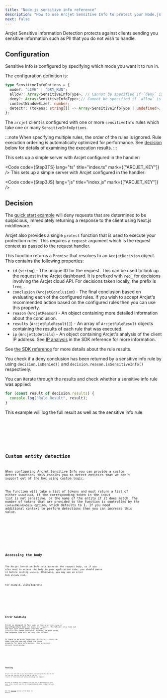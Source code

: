 ```yaml
---
title: "Node.js sensitive info reference"
description: "How to use Arcjet Sensitive Info to protect your Node.js app."
next: false
---
```



Arcjet Sensitive Information Detection protects against clients sending you
sensitive information such as PII that you do not wish to handle.

## Configuration

Sensitive Info is configured by specifying which mode you want it to run in.

The configuration definition is:

```ts
type SensitiveInfoOptions = {
  mode?: "LIVE" | "DRY_RUN";
  allow?: Array<SensitiveInfoType>; // Cannot be specified if `deny` is present
  deny?: Array<SensitiveInfoType>;// Cannot be specified if `allow` is present
  contextWindowSize?: number;
  detect?: (tokens: string[]) -> Array<SensitiveInfoType | undefined>;
};
```

The `arcjet` client is configured with one or more `sensitiveInfo` rules which take
one or many `SensitiveInfoOptions`.

:::note
When specifying multiple rules, the order of the rules is ignored. Rule
execution ordering is automatically optimized for performance. See
[decision](#decision) below for details of examining the execution results.
:::

<Tabs>
<TabItem label="TS">
This sets up a simple server with Arcjet configured in the handler:

<Code code={Step3TS} lang="ts" title="index.ts" mark={["ARCJET_KEY"]} />
</TabItem>
<TabItem label="JS">
This sets up a simple server with Arcjet configured in the handler:

<Code code={Step3JS} lang="js" title="index.js" mark={["ARCJET_KEY"]} />
</TabItem>
</Tabs>

## Decision

The [quick start example](/sensitive-info/quick-start?f=node-js) will deny requests
that are determined to be suspicious, immediately returning a response to the
client using Next.js middleware.

Arcjet also provides a single `protect` function that is used to execute your
protection rules. This requires a `request` argument which is the request
context as passed to the request handler.

This function returns a `Promise` that resolves to an
`ArcjetDecision` object. This contains the following properties:

- `id` (`string`) - The unique ID for the request. This can be used to look up
  the request in the Arcjet dashboard. It is prefixed with `req_` for decisions
  involving the Arcjet cloud API. For decisions taken locally, the prefix is
  `lreq_`.
- `conclusion` (`ArcjetConclusion`) - The final conclusion based on evaluating
  each of the configured rules. If you wish to accept Arcjet's recommended
  action based on the configured rules then you can use this property.
- `reason` (`ArcjetReason`) - An object containing more detailed
  information about the conclusion.
- `results` (`ArcjetRuleResult[]`) - An array of `ArcjetRuleResult` objects
  containing the results of each rule that was executed.
- `ip` (`ArcjetIpDetails`) - An object containing Arcjet's analysis of the
  client IP address. See [IP analysis](/reference/nodejs#ip-analysis) in the
  SDK reference for more information.

See [the SDK reference](/reference/nodejs#results) for more details about the
rule results.

You check if a deny conclusion has been returned by a sensitive info rule by using
`decision.isDenied()` and `decision.reason.isSensitiveInfo()` respectively.

You can iterate through the results and check whether a sensitive info rule was applied:

```ts
for (const result of decision.results) {
  console.log("Rule Result", result);
}
```

This example will log the full result as well as the sensitive info rule:

<Tabs>
  <TabItem label="TS">
    <Code code={DecisionLogTS} lang="ts" />
  </TabItem>
  <TabItem label="JS">
    <Code code={DecisionLogJS} lang="js" />
  </TabItem>
</Tabs>

## Custom entity detection

When configuring Arcjet Sensitive Info you can provide a custom detect function,
this enables you to detect entities that we don't support out of the box using
custom logic.

The function will take a list of tokens and must return a list of either
`undefined`, if the corresponding token in the input list is not sensitive, or
the name of the entity if it does match. The number of tokens that are provided
to the function is controlled by the `contextWindowSize` option, which defaults
to 1. If you need additional context to perform detections then you can increase
this value.

<Tabs>
  <TabItem label="TS">
    <Code code={CustomDetectTS} lang="ts" />
  </TabItem>
  <TabItem label="JS">
    <Code code={CustomDetectJS} lang="js" />
  </TabItem>
</Tabs>

## Accessing the body

The Arcjet Sensitive Info rule accesses the request body, so if you also need to
access the body in your application code, you should parse it before calling
`protect`. Otherwise, you may see an error `Body already read`.

For example, using Express:

<Tabs>
  <TabItem label="TS">
    <Code code={AccessBodyTS} lang="ts" />
  </TabItem>
  <TabItem label="JS">
    <Code code={AccessBodyJS} lang="js" />
  </TabItem>
</Tabs>

## Error handling

Arcjet is designed to fail open so that a service issue or misconfiguration does
not block all requests. The SDK will also time out and fail open after 500ms
when `NODE_ENV` is `production` and 1000ms otherwise. However, in most cases,
the response time will be less than 20-30ms.

If there is an error condition, Arcjet will return an
`ERROR` type and you can check the `reason` property for more information, like
accessing `decision.reason.message`.

<Tabs>
  <TabItem label="TS">
    <Code code={ErrorsTS} lang="ts" />
  </TabItem>
  <TabItem label="JS">
    <Code code={ErrorsJS} lang="js" />
  </TabItem>
</Tabs>

## Testing

Arcjet runs the same in any environment, including locally and in CI. You can
use the `mode` set to `DRY_RUN` to log the results of rule execution without
blocking any requests.

We have an example test framework you can use to automatically test your rules.
Arcjet can also be triggered based using a sample of your traffic.

See the [Testing](/testing) section of the docs for details.

<Comments />
